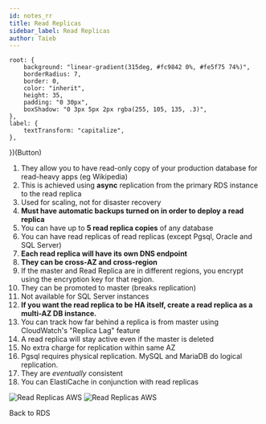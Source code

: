 ```yaml
---
id: notes_rr
title: Read Replicas
sidebar_label: Read Replicas
author: Taieb
---
```



	root: {
		background: "linear-gradient(315deg, #fc9842 0%, #fe5f75 74%)",
		borderRadius: 7,
		border: 0,
		color: "inherit",
		height: 35,
		padding: "0 30px",
		boxShadow: "0 3px 5px 2px rgba(255, 105, 135, .3)",
	},
	label: {
		textTransform: "capitalize",
	},
})(Button)



1. They allow you to have read-only copy of your production database for read-heavy apps (eg Wikipedia)
2. This is achieved using **async** replication from the primary RDS instance to the read replica
3. Used for scaling, not for disaster recovery
4. **Must have automatic backups turned on in order to deploy a read replica**
5. You can have up to **5 read replica copies** of any database
6. You can have read replicas of read replicas (except Pgsql, Oracle and SQL Server)
7. **Each read replica will have its own DNS endpoint**
8. **They can be cross-AZ and cross-region**
9. If the master and Read Replica are in different regions, you encrypt using the encryption key for that region.
10. They can be promoted to master (breaks replication)
11. Not available for SQL Server instances
12. **If you want the read replica to be HA itself, create a read replica as a multi-AZ DB instance.**
13. You can track how far behind a replica is from master using CloudWatch's "Replica Lag" feature
14. A read replica will stay active even if the master is deleted
15. No extra charge for replication within same AZ
16. Pgsql requires physical replication. MySQL and MariaDB do logical replication.
17. They are *eventually* consistent
18. You can ElastiCache in conjunction with read replicas

![Read Replicas AWS](../src/media/rr1.png)
![Read Replicas AWS](../src/media/rr2.png)




<StyledButton href="/docs/notes_rds">Back to RDS</StyledButton>

